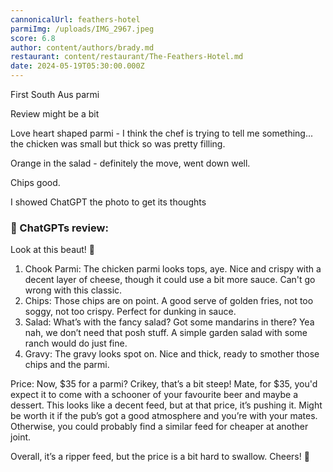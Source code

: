 ```yaml
---
cannonicalUrl: feathers-hotel
parmiImg: /uploads/IMG_2967.jpeg
score: 6.8
author: content/authors/brady.md
restaurant: content/restaurant/The-Feathers-Hotel.md
date: 2024-05-19T05:30:00.000Z
---
```


First South Aus parmi

Review might be a bit 

Love heart shaped parmi - I think the chef is trying to tell me something... the chicken was small but thick so was pretty filling.

Orange in the salad - definitely the move, went down well.

Chips good.

I showed ChatGPT the photo to get its thoughts 

### 🤖 ChatGPTs review:

Look at this beaut! 🍻

1. Chook Parmi: The chicken parmi looks tops, aye. Nice and crispy with a decent layer of cheese, though it could use a bit more sauce. Can't go wrong with this classic.
2. Chips: Those chips are on point. A good serve of golden fries, not too soggy, not too crispy. Perfect for dunking in sauce.
3. Salad: What’s with the fancy salad? Got some mandarins in there? Yea nah, we don’t need that posh stuff. A simple garden salad with some ranch would do just fine.
4. Gravy: The gravy looks spot on. Nice and thick, ready to smother those chips and the parmi.

Price: Now, $35 for a parmi? Crikey, that’s a bit steep! Mate, for $35, you'd expect it to come with a schooner of your favourite beer and maybe a dessert. This looks like a decent feed, but at that price, it’s pushing it. Might be worth it if the pub’s got a good atmosphere and you’re with your mates. Otherwise, you could probably find a similar feed for cheaper at another joint.

Overall, it’s a ripper feed, but the price is a bit hard to swallow. Cheers! 🍺
